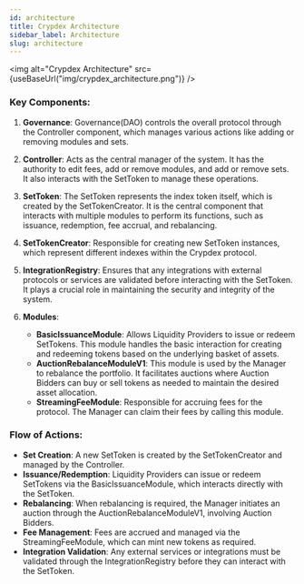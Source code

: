 ```yaml
---
id: architecture
title: Crypdex Architecture
sidebar_label: Architecture
slug: architecture
---
```



<img alt="Crypdex Architecture" src={useBaseUrl("img/crypdex_architecture.png")} />

### Key Components:

1. **Governance**: Governance(DAO) controls the overall protocol through the Controller component, which manages various actions like adding or removing modules and sets.

2. **Controller**: Acts as the central manager of the system. It has the authority to edit fees, add or remove modules, and add or remove sets. It also interacts with the SetToken to manage these operations.

3. **SetToken**: The SetToken represents the index token itself, which is created by the SetTokenCreator. It is the central component that interacts with multiple modules to perform its functions, such as issuance, redemption, fee accrual, and rebalancing.

4. **SetTokenCreator**: Responsible for creating new SetToken instances, which represent different indexes within the Crypdex protocol.

5. **IntegrationRegistry**: Ensures that any integrations with external protocols or services are validated before interacting with the SetToken. It plays a crucial role in maintaining the security and integrity of the system.

6. **Modules**:
   - **BasicIssuanceModule**: Allows Liquidity Providers to issue or redeem SetTokens. This module handles the basic interaction for creating and redeeming tokens based on the underlying basket of assets.
   - **AuctionRebalanceModuleV1**: This module is used by the Manager to rebalance the portfolio. It facilitates auctions where Auction Bidders can buy or sell tokens as needed to maintain the desired asset allocation.
   - **StreamingFeeModule**: Responsible for accruing fees for the protocol. The Manager can claim their fees by calling this module.


### Flow of Actions:
- **Set Creation**: A new SetToken is created by the SetTokenCreator and managed by the Controller.
- **Issuance/Redemption**: Liquidity Providers can issue or redeem SetTokens via the BasicIssuanceModule, which interacts directly with the SetToken.
- **Rebalancing**: When rebalancing is required, the Manager initiates an auction through the AuctionRebalanceModuleV1, involving Auction Bidders.
- **Fee Management**: Fees are accrued and managed via the StreamingFeeModule, which can mint new tokens as required.
- **Integration Validation**: Any external services or integrations must be validated through the IntegrationRegistry before they can interact with the SetToken.
